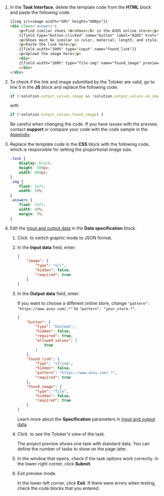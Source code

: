 1. In the **Task Interface**, delete the template code from the **HTML** block and paste the following code:

    ```html
    {{img src=image width="50%" height="400px"}}
    <div class='answers'>
        <p>Find similar shoes <b>shoes</b> in the ASOS online store</p>
        {{field type="button-clicked" name="button" label="ASOS" href="https://www.asos.com" action=true}}
        <p>Shoes must be similar in color, material, length, and style.</p>
        <p>Paste the link here</p>
        {{field width="100%" type="input" name="found_link"}}
        <p>Upload the image here</p>
        <div>
        {{field width="100%" type="file-img" name="found_image" preview=true}}
        </div>
    </div>
    ```

1. To check if the link and image submitted by the Toloker are valid, go to line 5 in the **JS** block and replace the following code:

    ```js
    if (!solution.output_values.image && !solution.output_values.no_image) {
    ```

    with

    ```js
    if (!solution.output_values.found_image) {
    ```

    <Note mode="warning" title="Warning">

    Be careful when changing the code. If you have issues with the preview, contact **support** or compare your code with the code sample in the [Appendix](/docs-new/tutorials/appendix-expanded-code).

    </Note>

1. Replace the template code in the **CSS** block with the following code, which is responsible for setting the proportional image size.

    ```css
    .task {
        display: block;
        height: 500px;
        width: 800px;
    }
    .img {
        float: left;
        width: 50%;
    }
    .answers {
        float: left;
        width: 40%;
        margin: 5%;
    }
    ```

1. Edit the [input and output data](https://toloka.ai/en/docs/glossary#input-output-data) in the **Data specification** block.

    1. Click <img src="https://tlk-infra-front.azureedge.net/portal-static/uploaded/images/1675425185879/1675425185879_original_svg.svg" alt="" /> to switch graphic mode to JSON format.

    1. In the **Input data** field, enter:

        ```json
        {
            "image": {
                "type": "url",
                "hidden": false,
                "required": true
            }
        }
        ```

    1. In the **Output data** field, enter:

        <Note mode="note" title="Note">

        If you want to choose a different online store, change `"pattern": "https://www.asos.com/.*"` to `"pattern": "your_store.*"`.

        </Note>

        ```json
        {
            "button": {
                "type": "boolean",
                "hidden": false,
                "required": true,
                "allowed_values": [
                    true
                ]
            },
            "found_link": {
                "type": "string",
                "hidden": false,
                "pattern": "https://www.asos.com/.*",
                "required": true
            },
            "found_image": {
                "type": "file",
                "hidden": false,
                "required": true
            }
        }
        ```

        Learn more about the **Specification** parameters in [Input and output data](https://toloka.ai/en/docs/guide/concepts/incoming).

    1. Click <img src="https://tlk-infra-front.azureedge.net/portal-static/uploaded/images/1675425176321/1675425176321_original_svg.svg" alt="" /> to see the Toloker's view of the task.

        <Note mode="note" title="Note">

        The project preview shows one task with standard data. You can define the number of tasks to show on the page later.

        </Note>

    1. In the window that opens, check if the task options work correctly. In the lower-right corner, click **Submit**.

    1. Exit preview mode.

        In the lower-left corner, click **Exit**. If there were errors when testing, check the code blocks that you entered.
